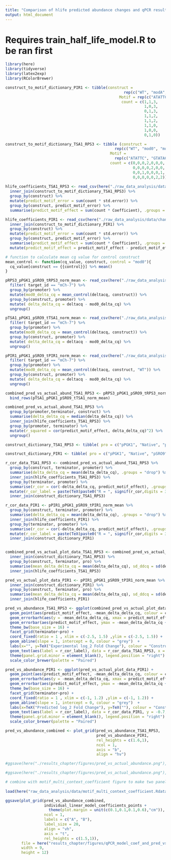 ```yaml
---
title: "Comparison of hlife predicted abundance changes and qPCR results"
output: html_document
---
```

# Requires train_half_life_model.R to be ran first
```r
library(here)
library(tidyverse)
library(latex2exp)
library(RColorBrewer)

construct_to_motif_dictionary_PIR1 <- tibble(construct = 
                                                    rep(c("WT", "modA", "modB", "modC", "modD", "modE", "modF", "modG"), each = 3), 
                                                  Motif = rep(c("ATATTC","TGTAHMNTA","HWNCATTWY"), times = 8), 
                                                   count = c(1,1,3,
                                                             1,0,3,
                                                             0,1,3,
                                                             1,1,2,
                                                             1,1,2,
                                                             1,1,0,
                                                             1,0,0,
                                                             0,1,0))

construct_to_motif_dictionary_TSA1_RPS3 <- tibble (construct = 
                                                rep(c("WT", "mod0", "modA", "modB", "modC", "modD", "modE"), times = 4), 
                                              Motif = 
                                                rep(c("ATATTC", "GTATACCTA","TGTAHMNTA","HWNCATTWY"), each = 7), 
                                              count = c(0,0,0,2,0,0,0,
                                                        0,0,0,0,2,0,0,
                                                        0,0,1,0,0,0,1,
                                                        0,0,0,0,0,2,2))
 
hlife_coefficients_TSA1_RPS3 <- read_csv(here("./raw_data_analysis/data/chan_motif_coefficients_with_error.csv")) %>% 
  inner_join(construct_to_motif_dictionary_TSA1_RPS3) %>%
  group_by(construct) %>%
  mutate(predict_motif_error = sum(count * std.error)) %>%
  group_by(construct, predict_motif_error) %>%
  summarise(predict_motif_effect = sum(count * Coefficient), .groups = "drop")

hlife_coefficients_PIR1 <- read_csv(here("./raw_data_analysis/data/chan_motif_coefficients_with_error.csv")) %>% 
  inner_join(construct_to_motif_dictionary_PIR1) %>%
  group_by(construct) %>%
  mutate(predict_motif_error = sum(count * std.error)) %>%
  group_by(construct, predict_motif_error) %>%
  summarise(predict_motif_effect = sum(count * Coefficient), .groups = "drop") %>%
  mutate(predict_motif_effect = predict_motif_effect - predict_motif_effect[construct == "WT"])

# function to calculate mean cq value for control construct 
mean_control <- function(cq_value, construct, control = "mod0"){
  cq_value[construct == {{control}}] %>% mean()
}

pRPS3_pPGK1_pSRO9_tRPS3_norm_mean <- read_csv(here("./raw_data_analysis/data/norm_qpcr/motif_context_dependence/pRPS3_pPGK1_pSRO9_tRPS3_deltacq_platesnorm_summarise.csv")) %>%
  filter( target_id == "mCh-7") %>%
  group_by(promoter) %>%
  mutate(mod0_delta_cq = mean_control(deltacq, construct)) %>%
  group_by(construct, promoter) %>%
  mutate( delta_delta_cq = deltacq - mod0_delta_cq) %>%
  ungroup() 

pTSA1_pPGK1_pSRO9_tTSA1_norm_mean <- read_csv(here("./raw_data_analysis/data/norm_qpcr/motif_context_dependence/pTSA1_pPGK1_pSRO9_tTSA1_deltacq_platesnorm_summarise.csv")) %>%
  filter( target_id == "mCh-7") %>%
  group_by(promoter) %>%
  mutate(mod0_delta_cq = mean_control(deltacq, construct)) %>%
  group_by(construct, promoter) %>%
  mutate( delta_delta_cq = deltacq - mod0_delta_cq) %>%
  ungroup() 

pPIR1_pPGK1_pSRO9_tPIR1_norm_mean <- read_csv(here("./raw_data_analysis/data/norm_qpcr/motif_context_dependence/pPIR1_pPGK1_pSRO9_tPIR1_deltacq_platesnorm_summarise.csv")) %>%
  filter( target_id == "mCh-7") %>%
  group_by(promoter) %>%
  mutate(mod0_delta_cq = mean_control(deltacq, construct, "WT")) %>%
  group_by(construct, promoter) %>%
  mutate( delta_delta_cq = deltacq - mod0_delta_cq) %>%
  ungroup() 

combined_pred_vs_actual_abund_TSA1_RPS3 <- pRPS3_pPGK1_pSRO9_tRPS3_norm_mean %>%
  bind_rows(pTSA1_pPGK1_pSRO9_tTSA1_norm_mean)

combined_pred_vs_actual_abund_TSA1_RPS3 %>%
  group_by(promoter,terminator, construct) %>%
  summarise(delta_delta_cq = median(delta_delta_cq)) %>%
  inner_join(hlife_coefficients_TSA1_RPS3) %>%
  group_by(promoter, terminator) %>%
  mutate(r_squared = cor(predict_motif_effect, delta_delta_cq)^2) %>%
  ungroup()

```

```r
construct_dictionary_TSA1_RPS3 <- tibble( pro = c("pPGK1", "Native", "pSRO9", "pPGK1", "Native", "pSRO9"), promoter = c("pPGK1", "pTSA1", "pSRO9", "pPGK1", "pRPS3", "pSRO9"))

construct_dictionary_PIR1 <- tibble( pro = c("pPGK1", "Native", "pSRO9"), promoter = c("pPGK1", "pPIR1", "pSRO9"))

r_cor_data_TSA1_RPS3 <- combined_pred_vs_actual_abund_TSA1_RPS3 %>% 
  group_by(construct, terminator, promoter) %>% 
  summarise(delta_delta_cq = mean(delta_delta_cq), .groups = "drop") %>%
  inner_join(hlife_coefficients_TSA1_RPS3) %>% 
  group_by(terminator, promoter) %>% 
  summarise(r_cor = cor(-delta_delta_cq, predict_motif_effect), .groups = "drop") %>%
  mutate(r_cor_label = paste(TeX(paste0("R = ", signif(r_cor,digits = 3))))) %>% 
  inner_join(construct_dictionary_TSA1_RPS3)

r_cor_data_PIR1 <- pPIR1_pPGK1_pSRO9_tPIR1_norm_mean %>% 
  group_by(construct, terminator, promoter) %>% 
  summarise(delta_delta_cq = mean(delta_delta_cq), .groups = "drop") %>%
  inner_join(hlife_coefficients_PIR1) %>% 
  group_by(terminator, promoter) %>% 
  summarise(r_cor = cor(-delta_delta_cq, predict_motif_effect), .groups = "drop") %>%
  mutate(r_cor_label = paste(TeX(paste0("R = ", signif(r_cor,digits = 3))))) %>% 
  inner_join(construct_dictionary_PIR1)


combined_pred_vs_actual_plot_data_TSA1_RPS3 <- combined_pred_vs_actual_abund_TSA1_RPS3 %>%
  inner_join(construct_dictionary_TSA1_RPS3) %>% 
  group_by(construct, terminator, pro) %>%
  summarise(mean_delta_delta_cq = mean(delta_delta_cq), sd_ddcq = sd(delta_delta_cq), .groups = "drop") %>%
  inner_join(hlife_coefficients_TSA1_RPS3)

pred_vs_actual_plot_data_PIR1 <- pPIR1_pPGK1_pSRO9_tPIR1_norm_mean %>%
  inner_join(construct_dictionary_PIR1) %>% 
  group_by(construct, terminator, pro) %>%
  summarise(mean_delta_delta_cq = mean(delta_delta_cq), sd_ddcq = sd(delta_delta_cq), .groups = "drop") %>%
  inner_join(hlife_coefficients_PIR1)

pred_vs_abundance_TSA1_RPS3 <- ggplot(combined_pred_vs_actual_plot_data_TSA1_RPS3) + 
  geom_point(aes(predict_motif_effect, -mean_delta_delta_cq, colour = construct), show.legend = FALSE, size = 3) +
  geom_errorbarh(aes(y = -mean_delta_delta_cq, xmax = predict_motif_effect + predict_motif_error, xmin = predict_motif_effect - predict_motif_error, colour = construct), size = 1) +
  geom_errorbar(aes(predict_motif_effect, ymax = -mean_delta_delta_cq + sd_ddcq, ymin = -mean_delta_delta_cq - sd_ddcq, colour = construct), size = 1) +
  theme_bw(base_size = 16) +
  facet_grid(terminator~pro) +
  coord_fixed(ratio = 1 , xlim = c(-2.5, 1.5) ,ylim = c(-2.5, 1.5)) +
  geom_abline(slope = 1, intercept = 0, colour = "grey")  +
  labs(x="", y=TeX("Experimental log_2 Fold Change"), colour = "Construct") +
  geom_text(aes(label = r_cor_label), data = r_cor_data_TSA1_RPS3, x = -1.2, y= 1, parse = TRUE, size = 4) +
  theme(panel.grid.minor = element_blank(), legend.position = "right") +
  scale_color_brewer(palette = "Paired")

pred_vs_abundance_PIR1 <- ggplot(pred_vs_actual_plot_data_PIR1) + 
  geom_point(aes(predict_motif_effect, -mean_delta_delta_cq, colour = construct), show.legend = FALSE, size = 3) +
  geom_errorbarh(aes(y = -mean_delta_delta_cq, xmax = predict_motif_effect + predict_motif_error, xmin = predict_motif_effect - predict_motif_error, colour = construct), size = 1) +
  geom_errorbar(aes(predict_motif_effect, ymax = -mean_delta_delta_cq + sd_ddcq, ymin = -mean_delta_delta_cq - sd_ddcq, colour = construct), size = 1) +
  theme_bw(base_size = 16) +
  facet_grid(terminator~pro) +
  coord_fixed(ratio = 1 , xlim = c(-1, 1.2) ,ylim = c(-1, 1.2)) +
  geom_abline(slope = 1, intercept = 0, colour = "grey")  +
  labs(x=TeX("Predicted log_2 Fold Change"), y=TeX(""), colour = "Construct") +
  geom_text(aes(label = r_cor_label), data = r_cor_data_PIR1, y = -0.7, x= 0, parse = TRUE, size = 4) +
  theme(panel.grid.minor = element_blank(), legend.position = "right") +
  scale_color_brewer(palette = "Paired")

pred_vs_abundance_combined <- plot_grid(pred_vs_abundance_TSA1_RPS3,
                                        pred_vs_abundance_PIR1,
                                        rel_heights = c(1.6,1),
                                        ncol = 1,
                                        axis = "b",
                                        align = "hv")

#ggsave(here("./results_chapter/figures/pred_vs_actual_abundance.png"), cowplot::plot_grid(pPGK1_tRPS3_pred_vs_actual, pPGK1_tTSA1_pred_vs_actual, pTSA1_tTSA1_pred_vs_actual, pRPS3_tRPS3_pred_vs_actual, pSRO9_tRPS3_pred_vs_actual, ncol = 1, labels = c("pPGK1- \n tRPS3", "pPGK1- \n tTSA1", "pTSA1- \n tTSA1", "pRPS3- \n tRPS3", "pSRO9- \n tRPS3"), label_x = -0.035), width = 7, height = 12)

#ggsave(here("./results_chapter/figures/pred_vs_actual_abundance.png"), pred_vs_abundance, width = 12, height = 9)

# combine with motif_multi_context_coefficient figure to make two panel image
   
load(here("raw_data_analysis/data/motif_multi_context_coefficient.Rdata"))

ggsave(plot_grid(pred_vs_abundance_combined, 
                 individual_linear_model_coefficients_points +
                   theme(plot.margin = unit(c(0.1,0.1,0.1,0.6),"cm")), 
                 ncol = 1, 
                 labels = c("A", "B"),
                 label_size = 20,
                 align = "vh",
                 axis = "t",
                 rel_heights = c(1.5,1)), 
       file = here("results_chapter/figures/qPCR_model_coef_and_pred_vs_exp_abund.png"), 
       width = 9, 
       height = 12)
```
